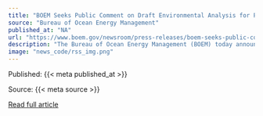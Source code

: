 ```yaml
---
title: "BOEM Seeks Public Comment on Draft Environmental Analysis for Proposed Wind Energy Project Offshore New York"
source: "Bureau of Ocean Energy Management"
published_at: "NA"
url: "https://www.boem.gov/newsroom/press-releases/boem-seeks-public-comment-draft-environmental-analysis-proposed-wind-0"
description: "The Bureau of Ocean Energy Management (BOEM) today announced the availability of the Draft Environmental Impact Statement (DEIS) for the proposed Empire Wind energy project offshore New York. This proposed 2,076-megawatt (MW) project, if approved, could provide power for at least 700,000 homes. “BOEM continues to drive significant progress to meet the Biden-Harris administration’s ambitious climate goals, and our commitment to advance offshore wind is keeping pace with our commitment to do this right,” said BOEM Director Amanda Lefton. “As we expeditiously review offshore wind projects, BOEM..."
image: "news_code/rss_img.png"
---
```



  Published: {{< meta published_at >}}
  

  Source: {{< meta source >}}
  

  [Read full article]({{< meta url >}})
  

